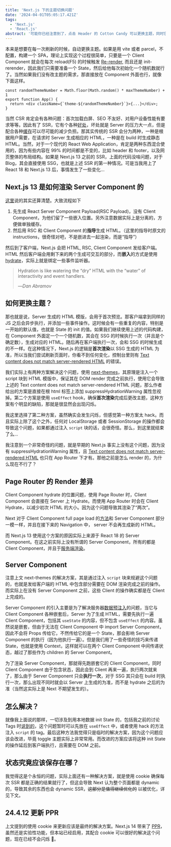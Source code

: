 ```yaml
---
title: 'Next.js 下的主题切换问题'
date: '2024-04-01T05:05:17.421Z'
tags:
  - 'Next.js'
  - 'React.js'
abstract: '可能你已经注意到了，点击 Header 的 Cotton Candy 可以更换主题，同时它会使用 LocalStorage 记住。如果我们想用 Next.js 做一个主题切换，同时能够记住，事情就会变得有点复杂，这将有关 Next.js 的 Render 方式，让我们一起探索一下。'
---
```


本来是想要在每一次刷新的时候，自动更换主题。如果是用 vite 或者 parcel，不配置，构建一个 SPA，理论上实现这个过程很简单，只要是一个 Client Component 就会在每次 reload(F5) 的时候触发 [Re-render](https://react.dev/learn/render-and-commit#step-1-trigger-a-render), 而且还是 init-rerender，因此我们只需要准备一个 State，然后给他每次初始化一个随机数就行了。当然如果我们没有改主题的需求，那直接放在 Component 外面也行，就像下面这样。

```TS
const randomThemeNumber = Math.floor(Math.random() * maxThemeNumber) + 1
export function App() {
  return <div className={`theme-${randomThemeNumber}`}>{...}</div>;
}
```

当然 CSR 肯定会有各种问题：首次加载白屏、SEO 不友好、对用户设备性能有要求等等。因此有了 SSR，它有个各种[好处](https://nextjs.org/docs/app/building-your-application/rendering/server-components#benefits-of-server-rendering)，坏处就是 Server 的压力大一点，但是配合各种[缓存](https://nextjs.org/docs/app/building-your-application/caching)可以尽可能的减少负担。那其实传统的 SSR 会分为两种，一种是根据用户需要，在请求时 Server 生成相应的 HTML，一种是在 build 时生成静态 HTML。当然，对于一个现代的 React Web Application，肯定是两种东西混合使用的，因为有些内容在 99% 的时间都是不变的，比如 header 和 footer，以及网页整体的布局结构。如果是 Next.js 13 之前的 SSR，上面的代码没啥问题，对于 Blog，其会直接使用 SSG，也就是上述 SSR 的第一种情况。可是当我用上了 React 18 和 Next.js 13 后，事情发生了一些变化...

## Next.js 13 是如何渲染 Server Component 的

[这里](https://nextjs.org/docs/app/building-your-application/rendering/server-components#how-are-server-components-rendered)说的其实还算清楚。大致流程如下

1. 先生成 React Server Component Payload(RSC Payload)，没有 Client Component，为他们留了一些嵌入位置。另外注意数据实际上是分离的，方便做单独缓存。
2. 然后用 RSC 和 Client Component 的**指导**生成 HTML。（这里的指导时原文的 instructions，很奇怪对吧，不是嵌进去一起渲染，而是“指导”）

然后到了客户端，Next.js 会把 HTML, RSC, Client Component 发给客户端。HTML 然后客户端会用剩下来的两个生成可交互的部分，而**嵌入**的方式是使用 [hydrate](https://react.dev/reference/react-dom/client/hydrateRoot)，实际上就是绑定一些事件监听器。

> Hydration is like watering the “dry” HTML with the “water” of interactivity and event handlers.
>
> —<cite>Dan Abramov</cite>

## 如何更换主题？

那也就是说，Server 生成的 HTML 模版，会用于首次预览。那客户端拿到同样的 JS 之后会异步执行，并添加一些事件操作。这时候会有一些重复的内容，特别是一开始的默认值，也就是 State 的 init 的值。如果我们继续使用上述的代码构建，在 Component 外面定一个一个随机数，其会在 SSG 的时候执行一次（并且是个确定数），生成对应的 HTML。随后再在客户端执行一次，会和 SSG 的时候生成的不一样。在这种情况下，Next.js 的逻辑是**首次渲染**以 SSG 生成的 HTML 为准，所以当我们尝试刷新页面时，你看不到任何变化，控制台里则有 [Text content does not match server-rendered HTML](https://nextjs.org/docs/messages/react-hydration-error) 的错误。

我们实际上有两种方案解决这个问题，使用 [next-themes](https://github.com/pacocoursey/next-themes)，其原理是注入一个 script 块到 HTML 模版中，保证其在 DOM render 完成之前执行，使用它会导致上述的 Text content does not match server-rendered HTML 问题，那么作者给出的方案是直接在根 html 标签上添加 suppressHydrationWarning 属性忽视掉。第二个方案是使用 `useEffect` hook，确保**首次渲染**完成后更改主题，这种方案有个明显的缺陷，那就是很显然会出现闪烁。

我这里选择了第二种方案，虽然确实会发生闪烁，但感觉第一种方案太 hack。而且实际上除了这个之外，任何对 LocalStorage 或者 SessionStorage 的操作都会导致这个问题，如果都通过注入 `script` 块的话，会很奇怪。那么，到这里就结束了么...

我注意到一个非常奇怪的问题，就是早期的 Next.js 事实上没有这个问题，因为没有 suppressHydrationWarning 属性，且 [Text content does not match server-rendered HTML](https://nextjs.org/docs/messages/react-hydration-error) 也只在 App Router 下才有。那他之前是怎么 render 的，为什么现在不行了？

## Page Router 的 Render 差异

Client Component hydrate 的位置问题，使用 Page Router 时，Client Component 会直接在 Server 上 Hydrate。而使用 App Router 时会在 Client Hydrate，以减少初次 HTML 的大小。因为这个问题导致其渲染了“两次”。

Next 对于 Client Component full page load 的[方法](https://nextjs.org/docs/app/building-your-application/rendering/client-components#how-are-client-components-rendered)和 Server Component 部分一模一样，并且在接下来的 Navigation 中， server 不会再生成新的 HTML。

而 Next.js 13 使用这个方案的原因实际上来源于 React 18 的 Server Component。在这之前实际上没有所谓的 Server Component，所有的都是 Client Component，并且于[服务端渲染](https://github.com/reactwg/server-components/discussions/4)。

## Server Component

注意上文 next-themes 的解决方案，其是通过注入 `script` 块来规避这个问题的，也就是发给客户端的 HTML 中包含部分需要在 DOM 渲染完成之前的操作。而实际上在没有 Server Component 之前，这些 Client 的操作确实都是在 Client 上完成的。

Server Component 的引入主要是为了解决服务器[数据预注入](https://www.joshwcomeau.com/react/server-components/#introduction-to-react-server-components-3)的问题，当它与 Client Component 各种嵌套后，Server 为了生成 HTML，需要先执行一遍 Client Component，包括其 `useState` 的内容，但不包含 `useEffect` 的内容。虽然说是嵌套，但由于无法在 Client Component 中 import Server Component，因此不会将 Props 传给它，不然传给它的是一个 State，那会影响 Server Component 的执行（因为他执行一遍）。但是我们用了一些奇怪的技巧来传递 State，也就是使用 Context，这样就可以在两个 Client Component 中间传递状态，越过了那些作为 children 的 Server Component。

为了渲染 Server Component，那就得先跑嵌套它的 Client Component，同时 Client Component 由于包含状态，因此会到 Client 再来一遍，执行两次就来了，那么由于 Server Component 只会**执行一次**，对于 SSG 其只会在 build 时执行一次，那么出现不同时就会以 Server 上生成的为准，而不是 hydrate 之后的为准（当然这实际上是 Next 不期望发生的）。

## 怎么解决？

就像我上面说的那样，一切涉及到用本地数据 init State 的，包括我之前的讨论 Tags 时[说到的](/posts/2024-03-29-blog-tags)，这个问题暂时可以先放在 `useEffect` 中，或者使用 hack 的方法注入 `script` 的 tag。最后这种方法我觉得只是临时的解决方案，因为这个问题应该会改进，毕竟 toggle 主题实际上非常常用。而改进的方案应该将这种 init State 的操作延后到客户端执行，且需要在 DOM 之前。

## 状态究竟应该保存在哪？

我觉得这是个永恒的问题，实际上面还有一种解决方案，就是使用 cookie 确保每次 SSR 都是正确的结果就行了，但这会导致 Next 认为整个页面都是 dynamic 的，导致其余的东西也会 dynamic SSR，~~这部分是值得继续优化的~~ 以被优化，详见下文。

## 24.4.12 更新 PPR

上文提到的使用 cookie 来更新应该是最终的解决方案。Next.js 14 带来了 [PPR](https://nextjs.org/learn/dashboard-app/partial-prerendering)，虽然还是实验性功能，但本站已经启用，其配合 cookie 可以很好的解决这个问题，现在已经不会闪烁 🎉。